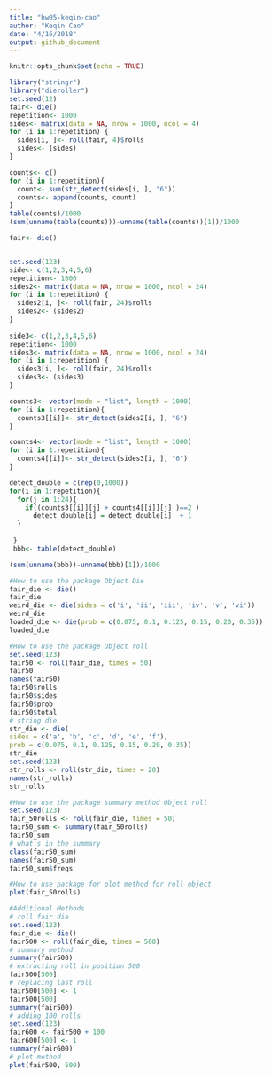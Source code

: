 ```yaml
---
title: "hw05-keqin-cao"
author: "Keqin Cao"
date: "4/16/2018"
output: github_document
---
```


```r
knitr::opts_chunk$set(echo = TRUE)
```

```r
library("stringr")
library("dieroller")
set.seed(12)
fair<- die()
repetition<- 1000
sides<- matrix(data = NA, nrow = 1000, ncol = 4)
for (i in 1:repetition) {
  sides[i, ]<- roll(fair, 4)$rolls
  sides<- (sides)
}

counts<- c()
for (i in 1:repetition){
  count<- sum(str_detect(sides[i, ], "6"))
  counts<- append(counts, count)
}
table(counts)/1000
(sum(unname(table(counts)))-unname(table(counts))[1])/1000

fair<- die()



```

```r
set.seed(123)
side<- c(1,2,3,4,5,6)
repetition<- 1000
sides2<- matrix(data = NA, nrow = 1000, ncol = 24)
for (i in 1:repetition) {
  sides2[i, ]<- roll(fair, 24)$rolls
  sides2<- (sides2)
}
  
side3<- c(1,2,3,4,5,6)
repetition<- 1000
sides3<- matrix(data = NA, nrow = 1000, ncol = 24)
for (i in 1:repetition) {
  sides3[i, ]<- roll(fair, 24)$rolls
  sides3<- (sides3)
}

counts3<- vector(mode = "list", length = 1000)
for (i in 1:repetition){
  counts3[[i]]<- str_detect(sides2[i, ], "6")
}

counts4<- vector(mode = "list", length = 1000)
for (i in 1:repetition){
  counts4[[i]]<- str_detect(sides3[i, ], "6")
}

detect_double = c(rep(0,1000))
for(i in 1:repetition){
  for(j in 1:24){
    if((counts3[[i]][j] + counts4[[i]][j] )==2 )
      detect_double[i] = detect_double[i]  + 1
  }
   
 }
 bbb<- table(detect_double)

(sum(unname(bbb))-unname(bbb)[1])/1000

```

```r
#How to use the package Object Die
fair_die <- die()
fair_die
weird_die <- die(sides = c('i', 'ii', 'iii', 'iv', 'v', 'vi'))
weird_die
loaded_die <- die(prob = c(0.075, 0.1, 0.125, 0.15, 0.20, 0.35))
loaded_die
```

```r
#How to use the package Object roll
set.seed(123)
fair50 <- roll(fair_die, times = 50)
fair50
names(fair50)
fair50$rolls
fair50$sides
fair50$prob
fair50$total
# string die
str_die <- die(
sides = c('a', 'b', 'c', 'd', 'e', 'f'),
prob = c(0.075, 0.1, 0.125, 0.15, 0.20, 0.35))
str_die
set.seed(123)
str_rolls <- roll(str_die, times = 20)
names(str_rolls)
str_rolls
```

```r
#How to use the package summary method Object roll
set.seed(123)
fair_50rolls <- roll(fair_die, times = 50)
fair50_sum <- summary(fair_50rolls)
fair50_sum
# what's in the summary
class(fair50_sum)
names(fair50_sum)
fair50_sum$freqs
```
```r
#How to use package for plot method for roll object
plot(fair_50rolls)
```
```r
#Additional Methods
# roll fair die
set.seed(123)
fair_die <- die()
fair500 <- roll(fair_die, times = 500)
# summary method
summary(fair500)
# extracting roll in position 500
fair500[500]
# replacing last roll
fair500[500] <- 1
fair500[500]
summary(fair500)
# adding 100 rolls
set.seed(123)
fair600 <- fair500 + 100
fair600[500] <- 1
summary(fair600)
# plot method
plot(fair500, 500)
```

